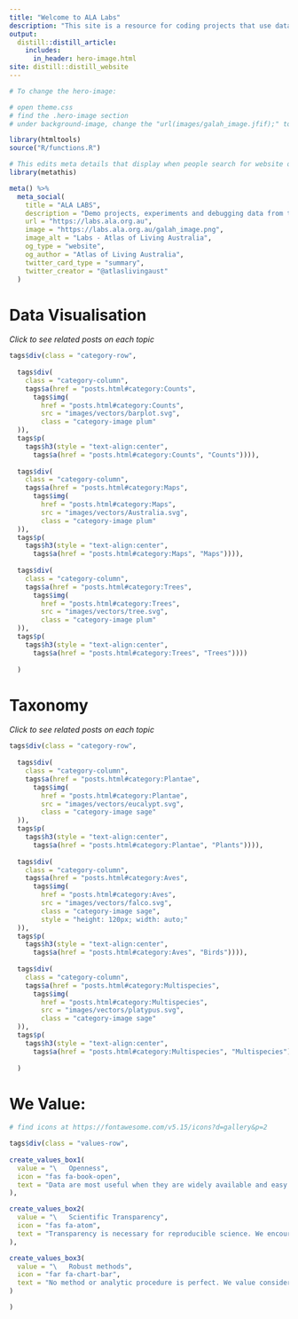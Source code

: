 ```yaml
---
title: "Welcome to ALA Labs"
description: "This site is a resource for coding projects that use data sourced from the ALA. We hope that users will find interesting content, whether their focus is ecological modelling, data visualisation, or simply investigating the natural world through a digital lens. Enjoy!"
output: 
  distill::distill_article:
    includes:
      in_header: hero-image.html
site: distill::distill_website
---
```


```r
# To change the hero-image:

# open theme.css
# find the .hero-image section
# under background-image, change the "url(images/galah_image.jfif);" to a another image url
```

```r
library(htmltools)
source("R/functions.R")
```

```r
# This edits meta details that display when people search for website on search engines
library(metathis)

meta() %>%
  meta_social(
    title = "ALA LABS",
    description = "Demo projects, experiments and debugging data from the Atlas of Living Australia",
    url = "https://labs.ala.org.au",
    image = "https://labs.ala.org.au/galah_image.png",
    image_alt = "Labs - Atlas of Living Australia",
    og_type = "website",
    og_author = "Atlas of Living Australia",
    twitter_card_type = "summary",
    twitter_creator = "@atlaslivingaust"
  )
```

 


# Data Visualisation

*Click to see related posts on each topic*

```r
tags$div(class = "category-row",
         
  tags$div( 
    class = "category-column",
    tags$a(href = "posts.html#category:Counts",
      tags$img(
        href = "posts.html#category:Counts",
        src = "images/vectors/barplot.svg",
        class = "category-image plum"
  )),
  tags$p(
    tags$h3(style = "text-align:center",
      tags$a(href = "posts.html#category:Counts", "Counts")))),
  
  tags$div( 
    class = "category-column",
    tags$a(href = "posts.html#category:Maps",
      tags$img(
        href = "posts.html#category:Maps",
        src = "images/vectors/Australia.svg",
        class = "category-image plum"
  )),
  tags$p(
    tags$h3(style = "text-align:center",
      tags$a(href = "posts.html#category:Maps", "Maps")))),
  
  tags$div( 
    class = "category-column",
    tags$a(href = "posts.html#category:Trees",
      tags$img(
        href = "posts.html#category:Trees",
        src = "images/vectors/tree.svg",
        class = "category-image plum"
  )),
  tags$p(
    tags$h3(style = "text-align:center",
      tags$a(href = "posts.html#category:Trees", "Trees"))))
  
  )
```




# Taxonomy

*Click to see related posts on each topic*

```r
tags$div(class = "category-row",
         
  tags$div( 
    class = "category-column",
    tags$a(href = "posts.html#category:Plantae",
      tags$img(
        href = "posts.html#category:Plantae",
        src = "images/vectors/eucalypt.svg",
        class = "category-image sage"
  )),
  tags$p(
    tags$h3(style = "text-align:center",
      tags$a(href = "posts.html#category:Plantae", "Plants")))),
  
  tags$div( 
    class = "category-column",
    tags$a(href = "posts.html#category:Aves",
      tags$img(
        href = "posts.html#category:Aves",
        src = "images/vectors/falco.svg",
        class = "category-image sage",
        style = "height: 120px; width: auto;"
  )),
  tags$p(
    tags$h3(style = "text-align:center",
      tags$a(href = "posts.html#category:Aves", "Birds")))),
  
  tags$div( 
    class = "category-column",
    tags$a(href = "posts.html#category:Multispecies",
      tags$img(
        href = "posts.html#category:Multispecies",
        src = "images/vectors/platypus.svg",
        class = "category-image sage"
  )),
  tags$p(
    tags$h3(style = "text-align:center",
      tags$a(href = "posts.html#category:Multispecies", "Multispecies"))))
  
  )
```



# We Value:

```r
# find icons at https://fontawesome.com/v5.15/icons?d=gallery&p=2

tags$div(class = "values-row",
         
create_values_box1(
  value = "\   Openness",
  icon = "fas fa-book-open",
  text = "Data are most useful when they are widely available and easy to use. We try to encourage the sharing of tools that make data from the Atlas of Living Australia more open and useful for everyone"
),

create_values_box2(
  value = "\   Scientific Transparency",
  icon = "fas fa-atom",
  text = "Transparency is necessary for reproducible science. We encourage that decisions, methods and deviations in our workflow are clear and transparent from the planning phase, to the retrieval and analysis of data, to the final output"
),

create_values_box3(
  value = "\   Robust methods",
  icon = "far fa-chart-bar",
  text = "No method or analytic procedure is perfect. We value consideration for strengths and limitations of each method or analysis to help choose the methods that provide robust, reliable results"
)

)
```
